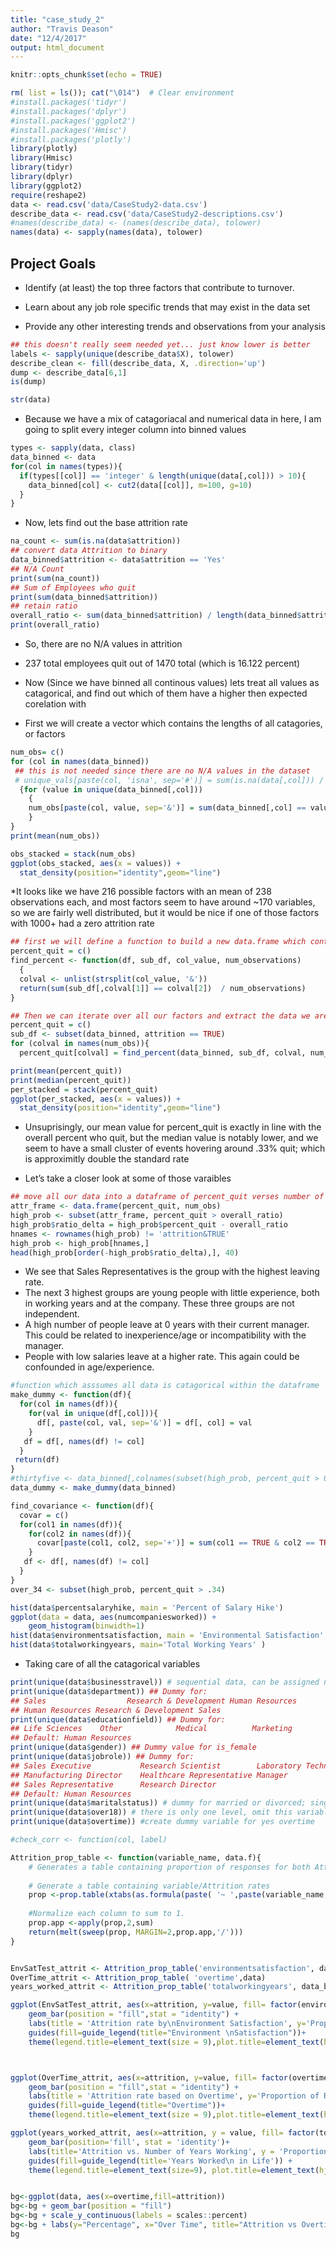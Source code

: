 ```yaml
---
title: "case_study_2"
author: "Travis Deason"
date: "12/4/2017"
output: html_document
---
```


```r
knitr::opts_chunk$set(echo = TRUE)
```

```r
rm( list = ls()); cat("\014")  # Clear environment
#install.packages('tidyr')
#install.packages('dplyr')
#install.packages('ggplot2')
#install.packages('Hmisc')
#install.packages('plotly')
library(plotly)
library(Hmisc)
library(tidyr)
library(dplyr)
library(ggplot2)
require(reshape2)
data <- read.csv('data/CaseStudy2-data.csv')
describe_data <- read.csv('data/CaseStudy2-descriptions.csv')
#names(describe_data) <- (names(describe_data), tolower)
names(data) <- sapply(names(data), tolower)
```
## Project Goals

* Identify (at least) the top three factors that contribute to turnover.

* Learn about any job role specific trends that may exist in the data set

* Provide any other interesting trends and observations from your analysis

```r
## this doesn't really seem needed yet... just know lower is better
labels <- sapply(unique(describe_data$X), tolower)
describe_clean <- fill(describe_data, X, .direction='up')
dump <- describe_data[6,1]
is(dump)
```

```r
str(data)
```

* Because we have a mix of catagoriacal and numerical data in here, I am going to split every integer column into binned values

```r
types <- sapply(data, class)
data_binned <- data
for(col in names(types)){
  if(types[[col]] == 'integer' & length(unique(data[,col])) > 10){
    data_binned[col] <- cut2(data[[col]], m=100, g=10)
  }
}
```

* Now, lets find out the base attrition rate

```r
na_count <- sum(is.na(data$attrition))
## convert data Attrition to binary
data_binned$attrition <- data$attrition == 'Yes'
## N/A Count
print(sum(na_count))
## Sum of Employees who quit
print(sum(data_binned$attrition))
## retain ratio
overall_ratio <- sum(data_binned$attrition) / length(data_binned$attrition)
print(overall_ratio)
```



* So, there are no N/A values in attrition
* 237 total employees quit out of 1470 total (which is 16.122 percent)


* Now (Since we have binned all continous values) lets treat all values as catagorical, and find out which of them have a higher then expected corelation with

* First we will create a vector which contains the lengths of all catagories, or factors

```r
num_obs= c()
for (col in names(data_binned))
 ## this is not needed since there are no N/A values in the dataset
 # unique_vals[paste(col, 'isna', sep='#')] = sum(is.na(data[,col])) / 1470
  {for (value in unique(data_binned[,col]))
    {
    num_obs[paste(col, value, sep='&')] = sum(data_binned[,col] == value)
    }
}
print(mean(num_obs))

obs_stacked = stack(num_obs)
ggplot(obs_stacked, aes(x = values)) +
  stat_density(position="identity",geom="line")
```

*It looks like we have 216 possible factors with an mean of 238 observations each, and most factors seem to have around ~170 variables, so we are fairly well distributed, but it would be nice if one of those factors with 1000+ had a zero attrition rate

```r
## first we will define a function to build a new data.frame which contains qutting percent and number of observations for each factor
percent_quit = c()
find_percent <- function(df, sub_df, col_value, num_observations)
  {
  colval <- unlist(strsplit(col_value, '&'))
  return(sum(sub_df[,colval[1]] == colval[2])  / num_observations)
}

## Then we can iterate over all our factors and extract the data we are looking for from them
percent_quit = c()
sub_df <- subset(data_binned, attrition == TRUE)
for (colval in names(num_obs)){
  percent_quit[colval] = find_percent(data_binned, sub_df, colval, num_obs[colval])}
```


```r
print(mean(percent_quit))
print(median(percent_quit))
per_stacked = stack(percent_quit)
ggplot(per_stacked, aes(x = values)) +
  stat_density(position="identity",geom="line")
```

* Unsuprisingly, our mean value for percent_quit is exactly in line with the overall percent who quit, but the median value is notably lower, and we seem to have a small cluster of events hovering around .33% quit; which is approximitly double the standard rate

* Let's take a closer look at some of those varaibles

```r
## move all our data into a dataframe of percent_quit verses number of observations
attr_frame <- data.frame(percent_quit, num_obs)
high_prob <- subset(attr_frame, percent_quit > overall_ratio)
high_prob$ratio_delta = high_prob$percent_quit - overall_ratio
hnames <- rownames(high_prob) != 'attrition&TRUE'
high_prob <- high_prob[hnames,]
head(high_prob[order(-high_prob$ratio_delta),], 40)
```

* We see that Sales Representatives is the group with the highest leaving rate. 
* The next 3 highest groups are young people with little experience, both in working years and at the company. These three groups are not independent.
* A high number of people leave at 0 years with their current manager. This could be related to inexperience/age or incompatibility with the manager.
* People with low salaries leave at a higher rate. This again could be confounded in age/experience.

```r
#function which asssumes all data is catagorical within the dataframe
make_dummy <- function(df){
  for(col in names(df)){
    for(val in unique(df[,col])){
      df[, paste(col, val, sep='&')] = df[, col] = val
    }
   df = df[, names(df) != col]
  }
 return(df)
}
#thirtyfive <- data_binned[,colnames(subset(high_prob, percent_quit > 0.33))]
data_dummy <- make_dummy(data_binned)
```


```r
find_covariance <- function(df){
  covar = c()
  for(col1 in names(df)){
    for(col2 in names(df)){
      covar[paste(col1, col2, sep='+')] = sum(col1 == TRUE & col2 == TRUE) / sum(col1 == TRUE)
    }
   df <- df[, names(df) != col]
  }
}
over_34 <- subset(high_prob, percent_quit > .34)
```





```r
hist(data$percentsalaryhike, main = 'Percent of Salary Hike')
ggplot(data = data, aes(numcompaniesworked)) + 
    geom_histogram(binwidth=1)
hist(data$environmentsatisfaction, main = 'Environmental Satisfaction' )
hist(data$totalworkingyears, main='Total Working Years' )
```


* Taking care of all the catagorical variables

```r
print(unique(data$businesstravel)) # sequential data, can be assigned nums
print(unique(data$department)) ## Dummy for:
## Sales                  Research & Development Human Resources       
## Human Resources Research & Development Sales
print(unique(data$educationfield)) ## Dummy for:
## Life Sciences    Other            Medical          Marketing        Technical Degree
## Default: Human Resources
print(unique(data$gender)) ## Dummy value for is_female
print(unique(data$jobrole)) ## Dummy for:
## Sales Executive           Research Scientist        Laboratory Technician  
## Manufacturing Director    Healthcare Representative Manager      
## Sales Representative      Research Director
## Default: Human Resources
print(unique(data$maritalstatus)) # dummy for married or divorced; single=default
print(unique(data$over18)) # there is only one level, omit this variable
print(unique(data$overtime)) #create dummy variable for yes overtime
```


```r
#check_corr <- function(col, label)
```


```r

Attrition_prop_table <- function(variable_name, data.f){
    # Generates a table containing proportion of responses for both Attrition values. This should allow us to examine values in the context of whether they attrified.
    
    # Generate a table containing variable/Attrition rates
    prop <-prop.table(xtabs(as.formula(paste( '~ ',paste(variable_name, 'attrition ', sep = ' + '))) , data=data.f))
    
    #Normalize each column to sum to 1.
    prop.app <-apply(prop,2,sum)
    return(melt(sweep(prop, MARGIN=2,prop.app,'/')))
}


EnvSatTest_attrit <- Attrition_prop_table('environmentsatisfaction', data)
OverTime_attrit <- Attrition_prop_table( 'overtime',data)
years_worked_attrit <- Attrition_prop_table('totalworkingyears', data_binned)

ggplot(EnvSatTest_attrit, aes(x=attrition, y=value, fill= factor(environmentsatisfaction))) + 
    geom_bar(position = "fill",stat = "identity") +
    labs(title = 'Attrition rate by\nEnvironment Satisfaction', y='Proportion of Response') +
    guides(fill=guide_legend(title="Environment \nSatisfaction"))+
    theme(legend.title=element_text(size = 9),plot.title=element_text(hjust=0.5))



ggplot(OverTime_attrit, aes(x=attrition, y=value, fill= factor(overtime))) + 
    geom_bar(position = "fill",stat = "identity") +
    labs(title = 'Attrition rate based on Overtime', y='Proportion of Response') +
    guides(fill=guide_legend(title="Overtime"))+
    theme(legend.title=element_text(size = 9),plot.title=element_text(hjust=0.5))

ggplot(years_worked_attrit, aes(x=attrition, y = value, fill= factor(totalworkingyears))) +
    geom_bar(position='fill', stat = 'identity')+
    labs(title='Attrition vs. Number of Years Working', y = 'Proportion') +
    guides(fill=guide_legend(title='Years Worked\n in Life')) + 
    theme(legend.title=element_text(size=9), plot.title=element_text(hjust=0.5))


bg<-ggplot(data, aes(x=overtime,fill=attrition))
bg<-bg + geom_bar(position = "fill")
bg<-bg + scale_y_continuous(labels = scales::percent)
bg<-bg + labs(y="Percentage", x="Over Time", title="Attrition vs Overtime")
bg
```

